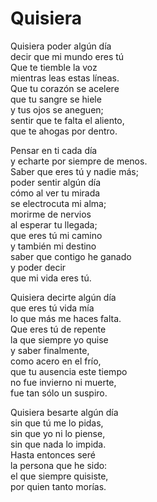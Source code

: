 # Quisiera {-}


Quisiera poder algún día<br>
decir que mi mundo eres tú<br>
Que te tiemble la voz<br>
mientras leas estas líneas.<br>
Que tu corazón se acelere<br>
que tu sangre se hiele<br>
y tus ojos se aneguen;<br>
sentir que te falta el aliento,<br>
que te ahogas por dentro.<br>

Pensar en ti cada día<br>
y echarte por siempre de menos.<br>
Saber que eres tú y nadie más;<br>
poder sentir algún día<br>
cómo al ver tu mirada<br>
se electrocuta mi alma;<br>
morirme de nervios<br>
al esperar tu llegada;<br>
que eres tú mi camino<br>
y también mi destino<br>
saber que contigo he ganado<br>
y poder decir<br>
que mi vida eres tú.

Quisiera decirte algún día<br>
que eres tú vida mía<br>
lo que más me haces falta.<br>
Que eres tú de repente<br>
la que siempre yo quise<br>
y saber finalmente,<br>
como acero en el frío,<br>
que tu ausencia este tiempo<br>
no fue invierno ni muerte,<br>
fue tan sólo un suspiro.

Quisiera besarte algún día<br>
sin que tú me lo pidas,<br>
sin que yo ni lo piense,<br>
sin que nada lo impida.<br>
Hasta entonces seré<br>
la persona que he sido:<br>
el que siempre quisiste,<br>
por quien tanto morías.
